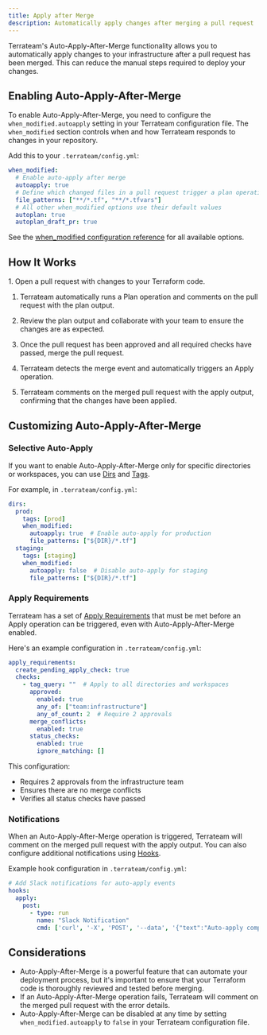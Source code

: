 ```yaml
---
title: Apply after Merge
description: Automatically apply changes after merging a pull request
---
```



Terrateam's Auto-Apply-After-Merge functionality allows you to automatically apply changes to your infrastructure after a pull request has been merged. This can reduce the manual steps required to deploy your changes.

## Enabling Auto-Apply-After-Merge

To enable Auto-Apply-After-Merge, you need to configure the `when_modified.autoapply` setting in your Terrateam configuration file. The `when_modified` section controls when and how Terrateam responds to changes in your repository.

Add this to your `.terrateam/config.yml`:
```yaml
when_modified:
  # Enable auto-apply after merge
  autoapply: true
  # Define which changed files in a pull request trigger a plan operation
  file_patterns: ["**/*.tf", "**/*.tfvars"]
  # All other when_modified options use their default values
  autoplan: true
  autoplan_draft_pr: true
```

See the [when_modified configuration reference](/reference/configuration/when-modified) for all available options.

## How It Works

<Steps>
1. Open a pull request with changes to your Terraform code.

1. Terrateam automatically runs a Plan operation and comments on the pull request with the plan output.

1. Review the plan output and collaborate with your team to ensure the changes are as expected.

1. Once the pull request has been approved and all required checks have passed, merge the pull request.

1. Terrateam detects the merge event and automatically triggers an Apply operation.

1. Terrateam comments on the merged pull request with the apply output, confirming that the changes have been applied.

</Steps>

## Customizing Auto-Apply-After-Merge

### Selective Auto-Apply

If you want to enable Auto-Apply-After-Merge only for specific directories or workspaces, you can use [Dirs](/reference/configuration/dirs) and [Tags](/advanced-workflows/tags).

For example, in `.terrateam/config.yml`:
```yaml
dirs:
  prod:
    tags: [prod]
    when_modified:
      autoapply: true  # Enable auto-apply for production
      file_patterns: ["${DIR}/*.tf"]
  staging:
    tags: [staging]
    when_modified:
      autoapply: false  # Disable auto-apply for staging
      file_patterns: ["${DIR}/*.tf"]
```

### Apply Requirements

Terrateam has a set of [Apply Requirements](/reference/configuration/apply-requirements) that must be met before an Apply operation can be triggered, even with Auto-Apply-After-Merge enabled.

Here's an example configuration in `.terrateam/config.yml`:
```yaml
apply_requirements:
  create_pending_apply_check: true
  checks:
    - tag_query: ""  # Apply to all directories and workspaces
      approved:
        enabled: true
        any_of: ["team:infrastructure"]
        any_of_count: 2  # Require 2 approvals
      merge_conflicts:
        enabled: true
      status_checks:
        enabled: true
        ignore_matching: []
```

This configuration:
- Requires 2 approvals from the infrastructure team
- Ensures there are no merge conflicts
- Verifies all status checks have passed

### Notifications

When an Auto-Apply-After-Merge operation is triggered, Terrateam will comment on the merged pull request with the apply output. You can also configure additional notifications using [Hooks](/reference/configuration/hooks).

Example hook configuration in `.terrateam/config.yml`:
```yaml
# Add Slack notifications for auto-apply events
hooks:
  apply:
    post:
      - type: run
        name: "Slack Notification"
        cmd: ['curl', '-X', 'POST', '--data', '{"text":"Auto-apply completed for ${TERRATEAM_PR_TITLE}"}', '${SLACK_WEBHOOK_URL}']
```

## Considerations

- Auto-Apply-After-Merge is a powerful feature that can automate your deployment process, but it's important to ensure that your Terraform code is thoroughly reviewed and tested before merging.
- If an Auto-Apply-After-Merge operation fails, Terrateam will comment on the merged pull request with the error details.
- Auto-Apply-After-Merge can be disabled at any time by setting `when_modified.autoapply` to `false` in your Terrateam configuration file.
